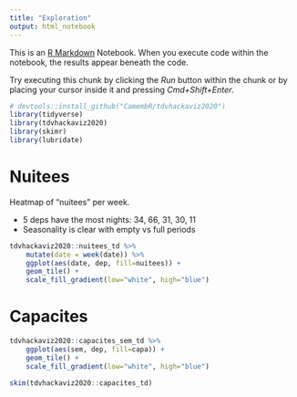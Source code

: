 ```yaml
---
title: "Exploration"
output: html_notebook
---
```


This is an [R Markdown](http://rmarkdown.rstudio.com) Notebook. When you execute code within the notebook, the results appear beneath the code. 

Try executing this chunk by clicking the *Run* button within the chunk or by placing your cursor inside it and pressing *Cmd+Shift+Enter*. 

```r
# devtools::install_github("CamembR/tdvhackaviz2020")
library(tidyverse)
library(tdvhackaviz2020)
library(skimr)
library(lubridate)
```

# Nuitees 

Heatmap of "nuitees" per week.

- 5 deps have the most nights: 34, 66, 31, 30, 11
- Seasonality is clear with empty vs full periods

```r
tdvhackaviz2020::nuitees_td %>% 
    mutate(date = week(date)) %>%
    ggplot(aes(date, dep, fill=nuitees)) + 
    geom_tile() +
    scale_fill_gradient(low="white", high="blue")
```
# Capacites

```r
tdvhackaviz2020::capacites_sem_td %>%
    ggplot(aes(sem, dep, fill=capa)) + 
    geom_tile() +
    scale_fill_gradient(low="white", high="blue")
```
```r
skim(tdvhackaviz2020::capacites_td)
```

